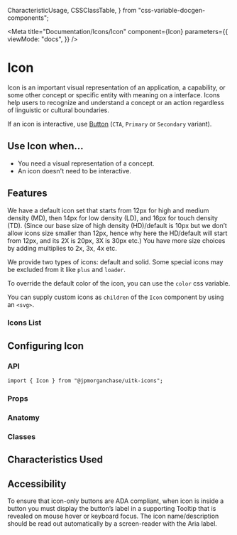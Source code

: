 
  CharacteristicUsage,
  CSSClassTable,
} from "css-variable-docgen-components";

<Meta
  title="Documentation/Icons/Icon"
  component={Icon}
  parameters={{
    viewMode: "docs",
  }}
/>

# Icon

Icon is an important visual representation of an application, a capability, or some other concept or specific entity with meaning on a interface. Icons help users to recognize and understand a concept or an action regardless of linguistic or cultural boundaries.

If an icon is interactive, use [Button](?path=/docs/documentation-core-button--button-variants) (`CTA`, `Primary` or `Secondary` variant).

<Canvas>
  <Story id="icons-icon--toolkit-icon" />
</Canvas>

## Use Icon when...

- You need a visual representation of a concept.
- An icon doesn't need to be interactive.

## Features

We have a default icon set that starts from 12px for high and medium density (MD), then 14px for low density (LD), and 16px for touch density (TD). (Since our base size of high density (HD)/default is 10px but we don’t allow icons size smaller than 12px, hence why here the HD/default will start from 12px, and its 2X is 20px, 3X is 30px etc.)
You have more size choices by adding multiplies to 2x, 3x, 4x etc.

<Canvas>
  <Story id="icons-icon--toolkit-icon-multiple-sizes" />
</Canvas>

We provide two types of icons: default and solid. Some special icons may be excluded from it like `plus` and `loader`.

<Canvas>
  <Story id="icons-icon--toolkit-types" />
</Canvas>

To override the default color of the icon, you can use the `color` css variable.

<Canvas>
  <AddDocumentIcon
    style={{ "--uitkIcon-color": "var(--uitk-status-info-foreground)" }}
  />
</Canvas>

You can supply custom icons as `children` of the `Icon` component by using an `<svg>`.

<Canvas>
  <Story id="icons-icon--custom-svg-icon" />
</Canvas>

### Icons List

<Canvas>
  <Story id="icons-icon--all-icons-with-search" />
</Canvas>

## Configuring Icon

### API

```
import { Icon } from "@jpmorganchase/uitk-icons";
```

### Props

<ArgsTable of={Icon} />

### Anatomy

<Canvas>
  <ComponentAnatomy>
    <AddDocumentIcon />
  </ComponentAnatomy>
</Canvas>

### Classes

<CSSClassTable of={Icon} />

## Characteristics Used

<CharacteristicUsage of={Icon} />

## Accessibility

To ensure that icon-only buttons are ADA compliant, when icon is inside a button you must display the button’s label in a supporting Tooltip that is revealed on mouse hover or keyboard focus.
The icon name/description should be read out automatically by a screen-reader with the Aria label.

<HelpAndSupport />
